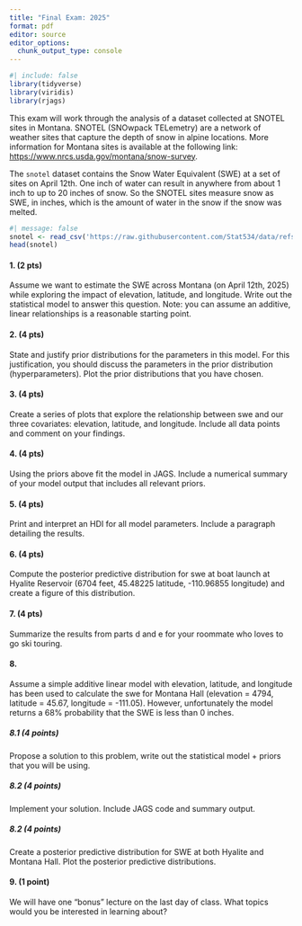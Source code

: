 ```yaml
---
title: "Final Exam: 2025"
format: pdf
editor: source
editor_options: 
  chunk_output_type: console
---
```


```r
#| include: false
library(tidyverse)
library(viridis)
library(rjags)
```

This exam will work through the analysis of a dataset collected at SNOTEL sites in Montana. SNOTEL (SNOwpack TELemetry) are a network of weather sites that capture the depth of snow in alpine locations. More information for Montana sites is available at the following link: <https://www.nrcs.usda.gov/montana/snow-survey>.

The `snotel` dataset contains the Snow Water Equivalent (SWE) at a set of sites on April 12th. One inch of water can result in anywhere from about 1 inch to up to 20 inches of snow. So the SNOTEL sites measure snow as SWE, in inches, which is the amount of water in the snow if the snow was melted.

```r
#| message: false
snotel <- read_csv('https://raw.githubusercontent.com/Stat534/data/refs/heads/main/MT_SWE.csv')
head(snotel)
```

#### 1. (2 pts)
Assume we want to estimate the SWE across Montana (on April 12th, 2025) while exploring the impact of elevation, latitude, and longitude. Write out the statistical model to answer this question. Note: you can assume an additive, linear relationships is a reasonable starting point.


#### 2. (4 pts)

State and justify prior distributions for the parameters in this model. For this justification, you should discuss the parameters in the prior distribution (hyperparameters). Plot the prior distributions that you have chosen.

#### 3. (4 pts)

Create a series of plots that explore the relationship between swe and our three covariates: elevation, latitude, and longitude. Include all data points and comment on your findings.


#### 4. (4 pts)
Using the priors above fit the model in JAGS. Include a numerical summary of your model output that includes all relevant priors.



#### 5.  (4 pts)

Print and interpret an HDI for all model parameters. Include a paragraph detailing the results.


#### 6. (4 pts)

Compute the posterior predictive distribution for swe at boat launch at Hyalite Reservoir (6704 feet, 45.48225 latitude, -110.96855 longitude) and create a figure of this distribution.


#### 7. (4 pts)
Summarize the results from parts d and e for your roommate who loves to go ski touring.

#### 8. 

Assume a simple additive linear model with elevation, latitude, and longitude has been used to calculate the swe for Montana Hall (elevation = 4794, latitude = 45.67, longitude = -111.05). However, unfortunately the model returns a 68% probability that the SWE is less than 0 inches.

##### 8.1 (4 points)
Propose a solution to this problem, write out the statistical model + priors that you will be using.

##### 8.2 (4 points)
Implement your solution. Include JAGS code and summary output.

##### 8.2 (4 points)
Create a posterior predictive distribution for SWE at both Hyalite and Montana Hall. Plot the posterior predictive distributions.

#### 9. (1 point)

We will have one "bonus" lecture on the last day of class. What topics would you be interested in learning about?